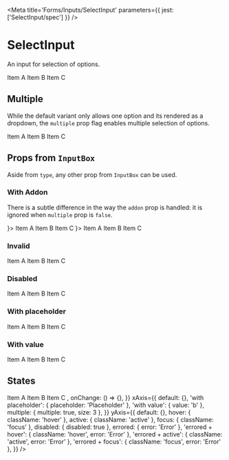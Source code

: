 

<Meta title='Forms/Inputs/SelectInput' parameters={{ jest: ['SelectInput/spec'] }} />

# SelectInput

An input for selection of options.

<Canvas>
  <Story name='Default'>
    <SelectInput>
      <SelectInput.Option value='a'>Item A</SelectInput.Option>
      <SelectInput.Option value='b'>Item B</SelectInput.Option>
      <SelectInput.Option value='c'>Item C</SelectInput.Option>
    </SelectInput>
  </Story>
</Canvas>

<ArgsTable of={SelectInput} />

## Multiple

While the default variant only allows one option and its rendered as a dropdown, the `multiple` prop flag enables
multiple selection of options.

<Canvas>
  <Story name='Multiple'>
    <SelectInput multiple htmlSize={3} value={['b', 'c']}>
      <SelectInput.Option value='a'>Item A</SelectInput.Option>
      <SelectInput.Option value='b'>Item B</SelectInput.Option>
      <SelectInput.Option value='c'>Item C</SelectInput.Option>
    </SelectInput>
  </Story>
</Canvas>

## Props from <LinkTo kind='Forms|InputBox' story='Default Story'>`InputBox`</LinkTo>

Aside from `type`, any other prop from <LinkTo kind='Forms|InputBox' story='Default Story'>`InputBox`</LinkTo> can be
used.

### With Addon

There is a subtle difference in the way the `addon` prop is handled: it is ignored when `multiple` prop is `false`.

<Canvas>
  <Story name='With Addon'>
    <SelectInput addon={<Icon name='discover' size='x20' />}>
      <SelectInput.Option value='a'>Item A</SelectInput.Option>
      <SelectInput.Option value='b'>Item B</SelectInput.Option>
      <SelectInput.Option value='c'>Item C</SelectInput.Option>
    </SelectInput>
  </Story>
</Canvas>

<Canvas>
  <Story name='Multiple With Addon'>
    <SelectInput multiple htmlSize={3} addon={<Icon name='discover' size='x20' />}>
      <SelectInput.Option value='a'>Item A</SelectInput.Option>
      <SelectInput.Option value='b'>Item B</SelectInput.Option>
      <SelectInput.Option value='c'>Item C</SelectInput.Option>
    </SelectInput>
  </Story>
</Canvas>

### Invalid

<Canvas>
  <Story name='Invalid'>
    <SelectInput error='Error'>
      <SelectInput.Option value='a'>Item A</SelectInput.Option>
      <SelectInput.Option value='b'>Item B</SelectInput.Option>
      <SelectInput.Option value='c'>Item C</SelectInput.Option>
    </SelectInput>
  </Story>
</Canvas>

### Disabled

<Canvas>
  <Story name='Disabled'>
    <SelectInput disabled>
      <SelectInput.Option value='a'>Item A</SelectInput.Option>
      <SelectInput.Option value='b'>Item B</SelectInput.Option>
      <SelectInput.Option value='c'>Item C</SelectInput.Option>
    </SelectInput>
  </Story>
</Canvas>

### With placeholder

<Canvas>
  <Story name='With Placeholder'>
    <SelectInput placeholder='Placeholder'>
      <SelectInput.Option value='a'>Item A</SelectInput.Option>
      <SelectInput.Option value='b'>Item B</SelectInput.Option>
      <SelectInput.Option value='c'>Item C</SelectInput.Option>
    </SelectInput>
  </Story>
</Canvas>

### With value

<Canvas>
  <Story name='With Value'>
    <SelectInput defaultValue='b'>
      <SelectInput.Option value='a'>Item A</SelectInput.Option>
      <SelectInput.Option value='b'>Item B</SelectInput.Option>
      <SelectInput.Option value='c'>Item C</SelectInput.Option>
    </SelectInput>
  </Story>
</Canvas>

## States

<Story name='States'>
  <PropsVariationSection
    component={SelectInput}
    common={{
      children: <>
        <SelectInput.Option value='a'>Item A</SelectInput.Option>
        <SelectInput.Option value='b'>Item B</SelectInput.Option>
        <SelectInput.Option value='c'>Item C</SelectInput.Option>
      </>,
      onChange: () => {},
    }}
    xAxis={{
      default: {},
      'with placeholder': { placeholder: 'Placeholder' },
      'with value': { value: 'b' },
      multiple: { multiple: true, size: 3 },
    }}
    yAxis={{
      default: {},
      hover: { className: 'hover' },
      active: { className: 'active' },
      focus: { className: 'focus' },
      disabled: { disabled: true },
      errored: { error: 'Error' },
      'errored + hover': { className: 'hover', error: 'Error' },
      'errored + active': { className: 'active', error: 'Error' },
      'errored + focus': { className: 'focus', error: 'Error' },
    }}
  />
</Story>
